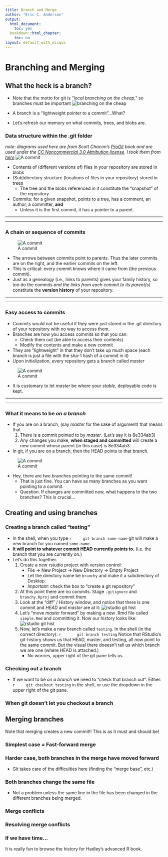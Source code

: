 ```yaml
---
title: Branch and Merge
author: "Eric C. Anderson"
output:
  html_document:
    toc: yes
  bookdown::html_chapter:
    toc: no
layout: default_with_disqus
---
```


# Branching and Merging {#branch-and-merge}

## What the heck is a branch? {#whats-a-branch}

* Note that the motto for git is "_local branching on the cheap_," so branches must be important
![branching on the cheap](diagrams/git.png)

* A branch is a "lightweight pointer to a commit"...What?
* Let's refresh our memory on what commits, trees, and blobs are.


### Data structure within the .git folder
_note: diagrams used here are from Scott Chacon's [ProGit](http://git-scm.com/book/en/) book and are used under the
[CC Noncommercial 3.0 Attribution license](https://creativecommons.org/licenses/by-nc/3.0/us/).
I took them from [here](https://github.com/progit/progit/tree/master/figures)_
![A commit](diagrams/18333fig0301-tn.png)

* Contents of (different versions of) files in your repository are stored in blobs
* (Sub)directory structure (locations of files in your repository) stored in trees
    + The tree and the blobs referenced in it constitute the "snapshot" of the repository.
* Commits: for a given snapshot, points to a tree, has a comment, an author, a committer, __and__
    + Unless it is the first commit, it has a pointer to a parent.
    
---

---

### A chain or sequence of commits 

![A commit](diagrams/18333fig0302-tn.png)

* The arrows between commits point to parents.  Thus the later commits
are on the right, and the earlier commits on the left.
* This is critical: every commit knows where it came from (the previous commit).
* Just as a genealogy (i.e., links to parents) gives your family history, so too do the commits
_and the links from each commit to its parent(s)_ constitute the __version history__ of your
repository.

---

---

### Easy access to commits

* Commits would not be useful if they were just stored in the .git directory of your repository with no way to access them.
* Branches are how you access commits so that you can:
    + Check them out (be able to access their contents)
    + Modify the contents and make a new commit
* They are "lightweight" in that they don't take up much space (each branch is just a file with the sha-1 hash of a commit in it)
* Upon initialization, every repository gets a branch called _master_

![A commit](diagrams/18333fig0303-tn.png)

* It is customary to let _master_ be where your _stable_, deployable code is kept.

---

---


### What it means to be _on a branch_

* If you are on a branch, (say _master_ for the sake of argument) that means that
    1. There is a commit pointed to by _master_.  (Let's say it is 8e334ab3)
    2. Any changes you make, __when staged and committed__ will create a new commit
    whose parent (in this case) is 8e334ab3.
* In git, if you are on a branch, then the HEAD points to that branch.

![A commit](diagrams/18333fig0305-tn.png)
    
* Hey, there are two branches pointing to the same commit!
    + That is just fine.  You can have as many branches as you want pointing to a commit.
    + Question.  If changes are committed now, what happens to the two branches? This is crucial...



    
## Creating and using branches {#creating-and-using-branches}

### Creating a branch called "testing"

* In the shell, when you type
    ```r
    git branch some-name
    ```
git will make a new branch for you named `some-name`.
* __It will point to whatever commit HEAD currently points to.__ (i.e. the branch that you 
are currently on.)
* Let's do this together.
    1. Create a new rstudio project with version control:
        + File -> New Project -> New Directory -> Empty Project
        + Let the directory name be `branchy` and make it a subdirectory of Desktop.
        + _Important:_ check the box to "create a git repository"
    2. At this point there are no commits. Stage `.gitignore` and `branchy.Rproj` and commit them.
    3. Look at the "diff" / History window, and notice that there is one commit and _HEAD_ and _master_
    are at it:
    ![rstudio git hist](diagrams/rs-git-hist-1.png)
    4. Let's "move _master_ forward" by making a new .Rmd file called `simple.Rmd` and committing it.
    Now our history looks like:
    ![rstudio git hist](diagrams/rs-git-hist-2.png)
    5. Now, let's make a new branch called `testing`.  In the shell (in the correct directory):
        ```r
        git branch testing
        ```
    Notice that RStudio's git-history shows us that HEAD, master, and testing, all now point to the same
    commit.  But the visual there doeesn't tell us which branch we are one (where HEAD is attached.)
        + No worries, upper right of the git pane tells us.
    

### Checking out a branch

* If we want to be _on a branch_ we need to "check that branch out". Either:
    ```r
    git checkout testing
    ```
in the shell, or use the dropdown in the upper right of the git pane.

### When git doesn't let you checkout a branch

## Merging branches {#merging-branches}

Note that merging creates a new commit!!
This is as it must and should be!


### Simplest case = Fast-forward merge

### Harder case, both branches in the merge have moved forward

* Git takes care of the difficulties here (finding the "merge base", etc.)

### Both branches change the same file

* Not a problem unless the same line in the file has been changed in the different branches being merged.

### Merge conflicts

### Resolving merge conflicts

### If we have time...
It is really fun to browse the history for Hadley's advanced R book.
